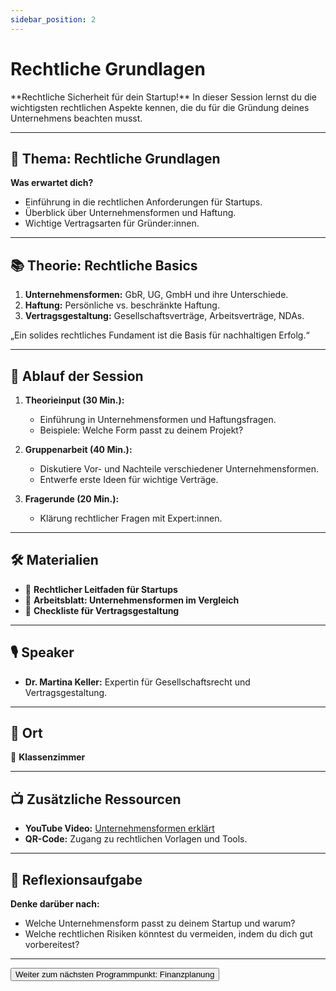 ```yaml
---
sidebar_position: 2
---
```


# Rechtliche Grundlagen

<Admonition type="info" icon="📑">
  **Rechtliche Sicherheit für dein Startup!**  
  In dieser Session lernst du die wichtigsten rechtlichen Aspekte kennen, die du für die Gründung deines Unternehmens beachten musst.
</Admonition>

---

## 🎯 **Thema:** Rechtliche Grundlagen

**Was erwartet dich?**  
- Einführung in die rechtlichen Anforderungen für Startups.  
- Überblick über Unternehmensformen und Haftung.  
- Wichtige Vertragsarten für Gründer:innen.  

---

## 📚 **Theorie: Rechtliche Basics**

1. **Unternehmensformen:** GbR, UG, GmbH und ihre Unterschiede.  
2. **Haftung:** Persönliche vs. beschränkte Haftung.  
3. **Vertragsgestaltung:** Gesellschaftsverträge, Arbeitsverträge, NDAs.  

<Admonition type="quote" icon="💡">
  „Ein solides rechtliches Fundament ist die Basis für nachhaltigen Erfolg.“  
</Admonition>

---

## 📝 **Ablauf der Session**

1. **Theorieinput (30 Min.):**  
   - Einführung in Unternehmensformen und Haftungsfragen.  
   - Beispiele: Welche Form passt zu deinem Projekt?  

2. **Gruppenarbeit (40 Min.):**  
   - Diskutiere Vor- und Nachteile verschiedener Unternehmensformen.  
   - Entwerfe erste Ideen für wichtige Verträge.  

3. **Fragerunde (20 Min.):**  
   - Klärung rechtlicher Fragen mit Expert:innen.  

---

## 🛠️ **Materialien**

- 📄 **Rechtlicher Leitfaden für Startups**  
- 📝 **Arbeitsblatt: Unternehmensformen im Vergleich**  
- 📄 **Checkliste für Vertragsgestaltung**  

---

## 🎙️ **Speaker**

- **Dr. Martina Keller:** Expertin für Gesellschaftsrecht und Vertragsgestaltung.  

---

## 📍 **Ort**

📍 **Klassenzimmer**  

---

## 📺 **Zusätzliche Ressourcen**

- **YouTube Video:** [Unternehmensformen erklärt](https://www.youtube.com/watch?v=example)  
- **QR-Code:** Zugang zu rechtlichen Vorlagen und Tools.  

---

## 🚀 **Reflexionsaufgabe**

**Denke darüber nach:**  
- Welche Unternehmensform passt zu deinem Startup und warum?  
- Welche rechtlichen Risiken könntest du vermeiden, indem du dich gut vorbereitest?  

---

<Button destination="/roadmap/docs/yfn-school/day4/financial-planning-basics">
  Weiter zum nächsten Programmpunkt: Finanzplanung
</Button>